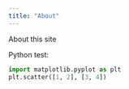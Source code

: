 ```yaml
---
title: "About"
---
```


About this site

Python test:

```python
import matplotlib.pyplot as plt
plt.scatter([1, 2], [3, 4])
```